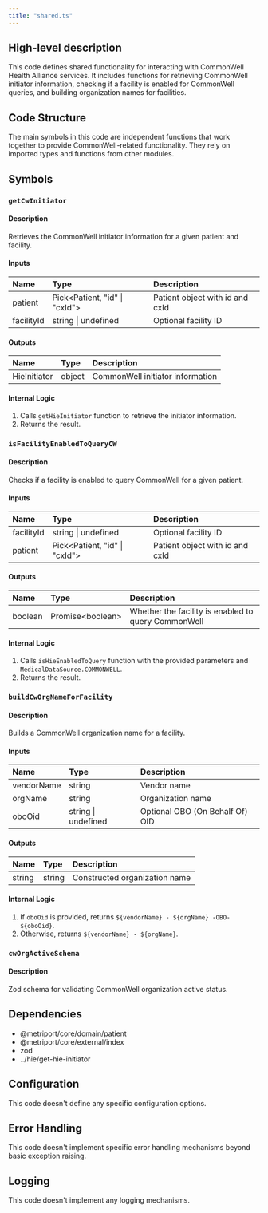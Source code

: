 ```yaml
---
title: "shared.ts"
---
```


## High-level description
This code defines shared functionality for interacting with CommonWell Health Alliance services. It includes functions for retrieving CommonWell initiator information, checking if a facility is enabled for CommonWell queries, and building organization names for facilities.

## Code Structure
The main symbols in this code are independent functions that work together to provide CommonWell-related functionality. They rely on imported types and functions from other modules.

## Symbols

### `getCwInitiator`
#### Description
Retrieves the CommonWell initiator information for a given patient and facility.

#### Inputs
| Name | Type | Description |
|:-----|:-----|:------------|
| patient | Pick&lt;Patient, "id" \| "cxId"&gt; | Patient object with id and cxId |
| facilityId | string \| undefined | Optional facility ID |

#### Outputs
| Name | Type | Description |
|:-----|:-----|:------------|
| HieInitiator | object | CommonWell initiator information |

#### Internal Logic
1. Calls `getHieInitiator` function to retrieve the initiator information.
2. Returns the result.

### `isFacilityEnabledToQueryCW`
#### Description
Checks if a facility is enabled to query CommonWell for a given patient.

#### Inputs
| Name | Type | Description |
|:-----|:-----|:------------|
| facilityId | string \| undefined | Optional facility ID |
| patient | Pick&lt;Patient, "id" \| "cxId"&gt; | Patient object with id and cxId |

#### Outputs
| Name | Type | Description |
|:-----|:-----|:------------|
| boolean | Promise&lt;boolean&gt; | Whether the facility is enabled to query CommonWell |

#### Internal Logic
1. Calls `isHieEnabledToQuery` function with the provided parameters and `MedicalDataSource.COMMONWELL`.
2. Returns the result.

### `buildCwOrgNameForFacility`
#### Description
Builds a CommonWell organization name for a facility.

#### Inputs
| Name | Type | Description |
|:-----|:-----|:------------|
| vendorName | string | Vendor name |
| orgName | string | Organization name |
| oboOid | string \| undefined | Optional OBO (On Behalf Of) OID |

#### Outputs
| Name | Type | Description |
|:-----|:-----|:------------|
| string | string | Constructed organization name |

#### Internal Logic
1. If `oboOid` is provided, returns `${vendorName} - ${orgName} -OBO- ${oboOid}`.
2. Otherwise, returns `${vendorName} - ${orgName}`.

### `cwOrgActiveSchema`
#### Description
Zod schema for validating CommonWell organization active status.

## Dependencies
- @metriport/core/domain/patient
- @metriport/core/external/index
- zod
- ../hie/get-hie-initiator

## Configuration
This code doesn't define any specific configuration options.

## Error Handling
This code doesn't implement specific error handling mechanisms beyond basic exception raising.

## Logging
This code doesn't implement any logging mechanisms.
